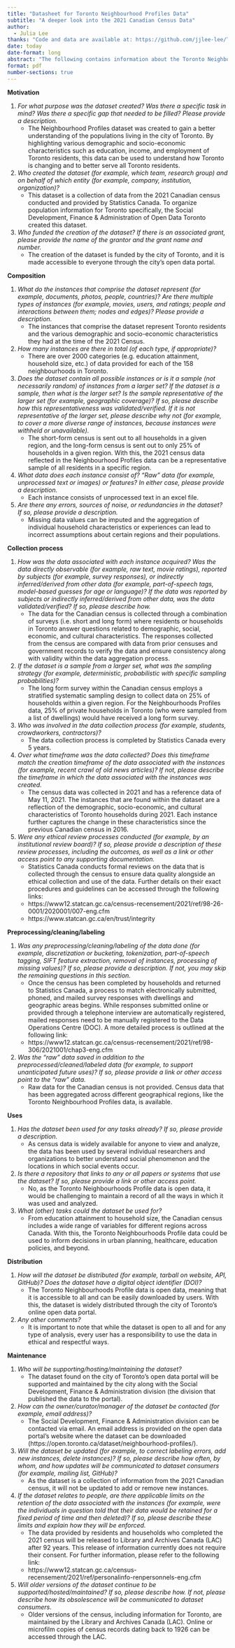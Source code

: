 ```yaml
---
title: "Datasheet for Toronto Neighbourhood Profiles Data"
subtitle: "A deeper look into the 2021 Canadian Census Data"
author: 
  - Julia Lee
thanks: "Code and data are available at: https://github.com/jjlee-lee/Toronto_Neighbourhood_Income.git"
date: today
date-format: long
abstract: "The following contains information about the Toronto Neighbourhoods Profile data used within the present analysis. Extract of the questions are provided by Gebru and colleagues (2021) and can be found at https://doi.org/10.1145/3458723."
format: pdf
number-sections: true
---
```



**Motivation**

1. *For what purpose was the dataset created? Was there a specific task in mind? Was there a specific gap that needed to be filled? Please provide a description.*
    - The Neighbourhood Profiles dataset was created to gain a better understanding of the populations living in the city of Toronto. By highlighting various demographic and socio-economic characteristics such as education, income, and employment of Toronto residents, this data can be used to understand how Toronto is changing and to better serve all Toronto residents. 
2. *Who created the dataset (for example, which team, research group) and on behalf of which entity (for example, company, institution, organization)?*
    - This dataset is a collection of data from the 2021 Canadian census conducted and provided by Statistics Canada. To organize population information for Toronto specifically, the Social Development, Finance & Administration of Open Data Toronto created this dataset. 
3. *Who funded the creation of the dataset? If there is an associated grant, please provide the name of the grantor and the grant name and number.*
    - The creation of the dataset is funded by the city of Toronto, and it is made accessible to everyone through the city's open data portal. 

**Composition**

1. *What do the instances that comprise the dataset represent (for example, documents, photos, people, countries)? Are there multiple types of instances (for example, movies, users, and ratings; people and interactions between them; nodes and edges)? Please provide a description.*
	- The instances that comprise the dataset represent Toronto residents and the various demographic and socio-economic characteristics they had at the time of the 2021 Census.
2. *How many instances are there in total (of each type, if appropriate)?*
	- There are over 2000 categories (e.g. education attainment, household size, etc.) of data provided for each of the 158 neighbourhoods in Toronto.
3. *Does the dataset contain all possible instances or is it a sample (not necessarily random) of instances from a larger set? If the dataset is a sample, then what is the larger set? Is the sample representative of the larger set (for example, geographic coverage)? If so, please describe how this representativeness was validated/verified. If it is not representative of the larger set, please describe why not (for example, to cover a more diverse range of instances, because instances were withheld or unavailable).*
	- The short-form census is sent out to all households in a given region, and the long-form census is sent out to only 25% of households in a given region. With this, the 2021 census data reflected in the Neighbourhood Profiles data can be a representative sample of all residents in a specific region.
4. *What data does each instance consist of? "Raw" data (for example, unprocessed text or images) or features? In either case, please provide a description.*
	- Each instance consists of unprocessed text in an excel file. 
5. *Are there any errors, sources of noise, or redundancies in the dataset? If so, please provide a description.*
	- Missing data values can be imputed and the aggregation of individual household characteristics or experiences can lead to incorrect assumptions about certain regions and their populations.

**Collection process**

1. *How was the data associated with each instance acquired? Was the data directly observable (for example, raw text, movie ratings), reported by subjects (for example, survey responses), or indirectly inferred/derived from other data (for example, part-of-speech tags, model-based guesses for age or language)? If the data was reported by subjects or indirectly inferred/derived from other data, was the data validated/verified? If so, please describe how.*
	- The data for the Canadian census is collected through a combination of surveys (i.e. short and long form) where residents or households in Toronto answer questions related to demographic, social, economic, and cultural characteristics. The responses collected from the census are compared with data from prior censuses and government records to verify the data and ensure consistency along with validity within the data aggregation process.
2. *If the dataset is a sample from a larger set, what was the sampling strategy (for example, deterministic, probabilistic with specific sampling probabilities)?*
	- The long form survey within the Canadian census employs a stratified systematic sampling design to collect data on 25% of households within a given region. For the Neighbourhoods Profiles data, 25% of private households in Toronto (who were sampled from a list of dwellings) would have received a long form survey. 
3. *Who was involved in the data collection process (for example, students, crowdworkers, contractors)?*
	- The data collection process is completed by Statistics Canada every 5 years.
4. *Over what timeframe was the data collected? Does this timeframe match the creation timeframe of the data associated with the instances (for example, recent crawl of old news articles)? If not, please describe the timeframe in which the data associated with the instances was created.*
	- The census data was collected in 2021 and has a reference data of May 11, 2021. The instances that are found within the dataset are a reflection of the demographic, socio-economic, and cultural characteristics of Toronto households during 2021. Each instance further captures the change in these characteristics since the previous Canadian census in 2016.
5. *Were any ethical review processes conducted (for example, by an institutional review board)? If so, please provide a description of these review processes, including the outcomes, as well as a link or other access point to any supporting documentation.*
	- Statistics Canada conducts formal reviews on the data that is collected through the census to ensure data quality alongside an ethical collection and use of the data. Further details on their exact procedures and guidelines can be accessed through the following links:
	- https://www12.statcan.gc.ca/census-recensement/2021/ref/98-26-0001/2020001/007-eng.cfm
	- https://www.statcan.gc.ca/en/trust/integrity

**Preprocessing/cleaning/labeling**

1. *Was any preprocessing/cleaning/labeling of the data done (for example, discretization or bucketing, tokenization, part-of-speech tagging, SIFT feature extraction, removal of instances, processing of missing values)? If so, please provide a description. If not, you may skip the remaining questions in this section.*
	- Once the census has been completed by households and returned to Statistics Canada, a process to match electronically submitted, phoned, and mailed survey responses with dwellings and geographic areas begins. While responses submitted online or provided through a telephone interview are automatically registered, mailed responses need to be manually registered to the Data Operations Centre (DOC). A more detailed process is outlined at the following link: 
	- https://www12.statcan.gc.ca/census-recensement/2021/ref/98-306/2021001/chap3-eng.cfm
2. *Was the "raw" data saved in addition to the preprocessed/cleaned/labeled data (for example, to support unanticipated future uses)? If so, please provide a link or other access point to the "raw" data.*
	- Raw data for the Canadian census is not provided. Census data that has been aggregated across different geographical regions, like the Toronto Neighbourhood Profiles data, is available.
	
**Uses**

1. *Has the dataset been used for any tasks already? If so, please provide a description.*
	- As census data is widely available for anyone to view and analyze, the data has been used by several individual researchers and organizations to better understand social phenomenon and the locations in which social events occur.
2. *Is there a repository that links to any or all papers or systems that use the dataset? If so, please provide a link or other access point.*
	- No, as the Toronto Neighbourhoods Profile data is open data, it would be challenging to maintain a record of all the ways in which it was used and analyzed. 
3. *What (other) tasks could the dataset be used for?*
	- From education attainment to household size, the Canadian census includes a wide range of variables for different regions across Canada. With this, the Toronto Neighbourhoods Profile data could be used to inform decisions in urban planning, healthcare, education policies, and beyond.
	
**Distribution**

1. *How will the dataset be distributed (for example, tarball on website, API, GitHub)? Does the dataset have a digital object identifier (DOI)?*
	- The Toronto Neighbourhoods Profile data is open data, meaning that it is accessible to all and can be easily downloaded by users. With this, the dataset is widely distributed through the city of Toronto's online open data portal.
2. *Any other comments?*
	- It is important to note that while the dataset is open to all and for any type of analysis, every user has a responsibility to use the data in ethical and respectful ways.

**Maintenance**

1. *Who will be supporting/hosting/maintaining the dataset?*
	- The dataset found on the city of Toronto's open data portal will be supported and maintained by the city along with the Social Development, Finance & Administration division (the division that published the data to the portal).
2. *How can the owner/curator/manager of the dataset be contacted (for example, email address)?*
	- The Social Development, Finance & Administration division can be contacted via email. An email address is provided on the open data portal's website where the dataset can be downloaded (https://open.toronto.ca/dataset/neighbourhood-profiles/).
3. *Will the dataset be updated (for example, to correct labeling errors, add new instances, delete instances)? If so, please describe how often, by whom, and how updates will be communicated to dataset consumers (for example, mailing list, GitHub)?*
	- As the dataset is a collection of information from the 2021 Canadian census, it will not be updated to add or remove new instances. 
4. *If the dataset relates to people, are there applicable limits on the retention of the data associated with the instances (for example, were the individuals in question told that their data would be retained for a fixed period of time and then deleted)? If so, please describe these limits and explain how they will be enforced.*
	- The data provided by residents and households who completed the 2021 census will be released to Library and Archives Canada (LAC) after 92 years. This release of information currently does not require their consent. For further information, please refer to the following link:
	- https://www12.statcan.gc.ca/census-recensement/2021/ref/personalinfo-renpersonnels-eng.cfm
5. *Will older versions of the dataset continue to be supported/hosted/maintained? If so, please describe how. If not, please describe how its obsolescence will be communicated to dataset consumers.*
	- Older versions of the census, including information for Toronto, are maintained by the Library and Archives Canada (LAC). Online or microfilm copies of census records dating back to 1926 can be accessed through the LAC.

